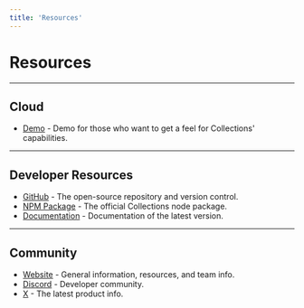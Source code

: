 ```yaml
---
title: 'Resources'
---
```


# Resources

---

## Cloud

- [Demo](https://demo.collections.dev/admin/) - Demo for those who want to get a feel for Collections' capabilities.

---

## Developer Resources

- [GitHub](https://github.com/collectionscms/collections) - The open-source repository and version control.
- [NPM Package](https://www.npmjs.com/settings/collectionscms/packages) - The official Collections node package.
- [Documentation](https://collections.dev/docs/home) - Documentation of the latest version.

---

## Community

- [Website](https://collections.dev) - General information, resources, and team info.
- [Discord](https://discord.gg/a6FYDkV3Vk) - Developer community.
- [X](https://twitter.com/collectionscms) - The latest product info.
